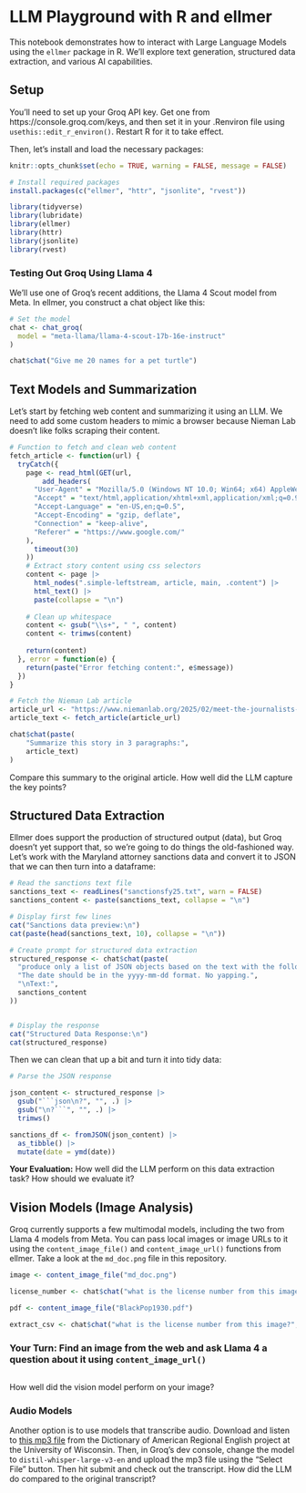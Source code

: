 # LLM Playground with R and ellmer

This notebook demonstrates how to interact with Large Language Models using the `ellmer` package in R. We'll explore text generation, structured data extraction, and various AI capabilities.

## Setup

You'll need to set up your Groq API key. Get one from https://console.groq.com/keys, and then set it in your .Renviron file using `usethis::edit_r_environ()`. Restart R for it to take effect.

Then, let's install and load the necessary packages:

```r
knitr::opts_chunk$set(echo = TRUE, warning = FALSE, message = FALSE)
```

```r
# Install required packages
install.packages(c("ellmer", "httr", "jsonlite", "rvest"))
```

```r
library(tidyverse)
library(lubridate)
library(ellmer)
library(httr)
library(jsonlite)
library(rvest)
```

### Testing Out Groq Using Llama 4

We'll use one of Groq's recent additions, the Llama 4 Scout model from Meta. In ellmer, you construct a chat object like this:

```r

# Set the model
chat <- chat_groq(
  model = "meta-llama/llama-4-scout-17b-16e-instruct"
)

chat$chat("Give me 20 names for a pet turtle")

```

## Text Models and Summarization

Let's start by fetching web content and summarizing it using an LLM. We need to add some custom headers to mimic a browser because Nieman Lab doesn't like folks scraping their content.

```r
# Function to fetch and clean web content
fetch_article <- function(url) {
  tryCatch({
    page <- read_html(GET(url, 
        add_headers(
      "User-Agent" = "Mozilla/5.0 (Windows NT 10.0; Win64; x64) AppleWebKit/537.36 (KHTML, like Gecko) Chrome/121.0.0.0 Safari/537.36",
      "Accept" = "text/html,application/xhtml+xml,application/xml;q=0.9,image/webp,*/*;q=0.8",
      "Accept-Language" = "en-US,en;q=0.5",
      "Accept-Encoding" = "gzip, deflate",
      "Connection" = "keep-alive",
      "Referer" = "https://www.google.com/"
    ),
      timeout(30)
    ))
    # Extract story content using css selectors
    content <- page |> 
      html_nodes(".simple-leftstream, article, main, .content") |> 
      html_text() |>
      paste(collapse = "\n")
    
    # Clean up whitespace
    content <- gsub("\\s+", " ", content)
    content <- trimws(content)
    
    return(content)
  }, error = function(e) {
    return(paste("Error fetching content:", e$message))
  })
}

# Fetch the Nieman Lab article
article_url <- "https://www.niemanlab.org/2025/02/meet-the-journalists-training-ai-models-for-meta-and-openai/"
article_text <- fetch_article(article_url)
```

```r

chat$chat(paste(
    "Summarize this story in 3 paragraphs:",
    article_text)
)
```

Compare this summary to the original article. How well did the LLM capture the key points?

## Structured Data Extraction

Ellmer does support the production of structured output (data), but Groq doesn't yet support that, so we're going to do things the old-fashioned way. Let's work with the Maryland attorney sanctions data and convert it to JSON that we can then turn into a dataframe:

```r
# Read the sanctions text file
sanctions_text <- readLines("sanctionsfy25.txt", warn = FALSE)
sanctions_content <- paste(sanctions_text, collapse = "\n")

# Display first few lines
cat("Sanctions data preview:\n")
cat(paste(head(sanctions_text, 10), collapse = "\n"))
```

```r
# Create prompt for structured data extraction
structured_response <- chat$chat(paste(
  "produce only a list of JSON objects based on the text with the following keys: name, sanction, date, description.",
  "The date should be in the yyyy-mm-dd format. No yapping.",
  "\nText:",
  sanctions_content
))


# Display the response
cat("Structured Data Response:\n")
cat(structured_response)
```

Then we can clean that up a bit and turn it into tidy data:

```r
# Parse the JSON response

json_content <- structured_response |>
  gsub("```json\n?", "", .) |>
  gsub("\n?```", "", .) |>
  trimws()

sanctions_df <- fromJSON(json_content) |>
  as_tibble() |>
  mutate(date = ymd(date))

```

**Your Evaluation:** How well did the LLM perform on this data extraction task? How should we evaluate it?

## Vision Models (Image Analysis)

Groq currently supports a few multimodal models, including the two from Llama 4 models from Meta. You can pass local images or image URLs to it using the `content_image_file()` and `content_image_url()` functions from ellmer. Take a look at the `md_doc.png` file in this repository.

```r

image <- content_image_file("md_doc.png")

license_number <- chat$chat("what is the license number from this image?", image)

```


```r

pdf <- content_image_file("BlackPop1930.pdf")

extract_csv <- chat$chat("what is the license number from this image?", image)

```



### Your Turn: Find an image from the web and ask Llama 4 a question about it using `content_image_url()`


```r


```

How well did the vision model perform on your image?


### Audio Models

Another option is to use models that transcribe audio. Download and listen to [this mp3 file](https://dare.wisc.edu/audio/new-mexico-chuck-wagon-etiquette/) from the Dictionary of American Regional English project at the University of Wisconsin. Then, in Groq's dev console, change the model to `distil-whisper-large-v3-en` and upload the mp3 file using the "Select File" button. Then hit submit and check out the transcript. How did the LLM do compared to the original transcript?